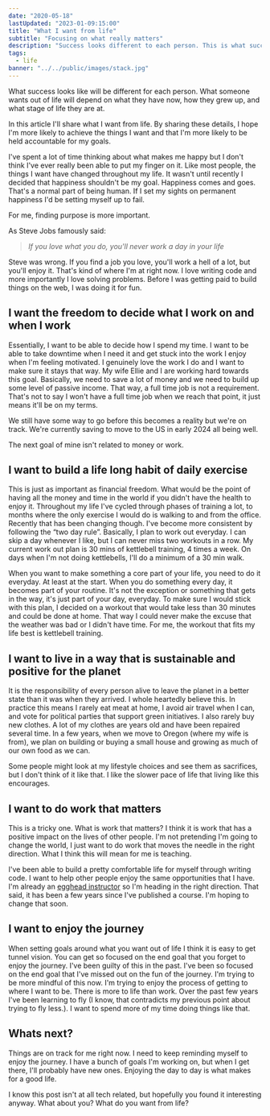 ```yaml
---
date: "2020-05-18"
lastUpdated: "2023-01-09:15:00"
title: "What I want from life"
subtitle: "Focusing on what really matters"
description: "Success looks different to each person. This is what success looks like for me and what I want to get out of my time on earth."
tags:
  - life
banner: "../../public/images/stack.jpg"
---
```


What success looks like will be different for each person. What someone wants out of life will depend on what they have now, how they grew up, and what stage of life they are at.

In this article I'll share what I want from life. By sharing these details, I hope I'm more likely to achieve the things I want and that I'm more likely to be held accountable for my goals.

I've spent a lot of time thinking about what makes me happy but I don't think I've ever really been able to put my finger on it. Like most people, the things I want have changed throughout my life. It wasn't until recently I decided that happiness shouldn't be my goal. Happiness comes and goes. That's a normal part of being human. If I set my sights on permanent happiness I'd be setting myself up to fail.

For me, finding purpose is more important.

As Steve Jobs famously said:

> _If you love what you do, you'll never work a day in your life_

Steve was wrong. If you find a job you love, you'll work a hell of a lot, but you'll enjoy it. That's kind of where I'm at right now. I love writing code and more importantly I love solving problems. Before I was getting paid to build things on the web, I was doing it for fun.

## I want the freedom to decide what I work on and when I work

Essentially, I want to be able to decide how I spend my time. I want to be able to take downtime when I need it and get stuck into the work I enjoy when I'm feeling motivated. I genuinely love the work I do and I want to make sure it stays that way. My wife Ellie and I are working hard towards this goal. Basically, we need to save a lot of money and we need to build up some level of passive income. That way, a full time job is not a requirement. That's not to say I won't have a full time job when we reach that point, it just means it'll be on my terms.

We still have some way to go before this becomes a reality but we're on track. We're currently saving to move to the US in early 2024 all being well.

The next goal of mine isn't related to money or work.

## I want to build a life long habit of daily exercise

This is just as important as financial freedom. What would be the point of having all the money and time in the world if you didn't have the health to enjoy it. Throughout my life I've cycled through phases of training a lot, to months where the only exercise I would do is walking to and from the office. Recently that has been changing though. I've become more consistent by following the “two day rule”. Basically, I plan to work out everyday. I can skip a day whenever I like, but I can never miss two workouts in a row. My current work out plan is 30 mins of kettlebell training, 4 times a week. On days when I'm not doing kettlebells, I'll do a minimum of a 30 min walk.

When you want to make something a core part of your life, you need to do it everyday. At least at the start. When you do something every day, it becomes part of your routine. It's not the exception or something that gets in the way, it's just part of your day, everyday. To make sure I would stick with this plan, I decided on a workout that would take less than 30 minutes and could be done at home. That way I could never make the excuse that the weather was bad or I didn't have time. For me, the workout that fits my life best is kettlebell training.

## I want to live in a way that is sustainable and positive for the planet

It is the responsibility of every person alive to leave the planet in a better state than it was when they arrived. I whole heartedly believe this. In practice this means I rarely eat meat at home, I avoid air travel when I can, and vote for political parties that support green initiatives. I also rarely buy new clothes. A lot of my clothes are years old and have been repaired several time. In a few years, when we move to Oregon (where my wife is from), we plan on building or buying a small house and growing as much of our own food as we can.

Some people might look at my lifestyle choices and see them as sacrifices, but I don't think of it like that. I like the slower pace of life that living like this encourages.

## I want to do work that matters

This is a tricky one. What is work that matters? I think it is work that has a positive impact on the lives of other people. I'm not pretending I'm going to change the world, I just want to do work that moves the needle in the right direction. What I think this will mean for me is teaching.

I've been able to build a pretty comfortable life for myself through writing code. I want to help other people enjoy the same opportunities that I have. I'm already an [egghead instructor](https://egghead.io/instructors/paul-mcbride?af=auhexg) so I'm heading in the right direction. That said, it has been a few years since I've published a course. I'm hoping to change that soon.

## I want to enjoy the journey

When setting goals around what you want out of life I think it is easy to get tunnel vision. You can get so focused on the end goal that you forget to enjoy the journey. I've been guilty of this in the past. I've been so focused on the end goal that I've missed out on the fun of the journey. I'm trying to be more mindful of this now. I'm trying to enjoy the process of getting to where I want to be. There is more to life than work. Over the past few years I've been learning to fly (I know, that contradicts my previous point about trying to fly less.). I want to spend more of my time doing things like that.

## Whats next?

Things are on track for me right now. I need to keep reminding myself to enjoy the journey. I have a bunch of goals I'm working on, but when I get there, I'll probably have new ones. Enjoying the day to day is what makes for a good life.

I know this post isn't at all tech related, but hopefully you found it interesting anyway. What about you? What do you want from life?

